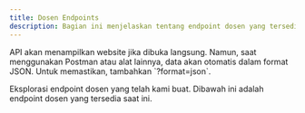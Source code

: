 ```yaml
---
title: Dosen Endpoints
description: Bagian ini menjelaskan tentang endpoint dosen yang tersedia.
---
```


<Note type="danger" title="Perhatian">
 API akan menampilkan website jika dibuka langsung. Namun, saat menggunakan Postman atau alat lainnya, data akan otomatis dalam format JSON. Untuk memastikan, tambahkan `?format=json`.
</Note>

Eksplorasi endpoint dosen yang telah kami buat. Dibawah ini adalah endpoint dosen yang tersedia saat ini.

<Outlet path="/getting-started/dosen" />